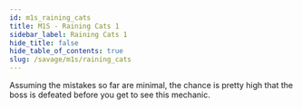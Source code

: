 ```yaml
---
id: m1s_raining_cats
title: M1S - Raining Cats 1
sidebar_label: Raining Cats 1
hide_title: false
hide_table_of_contents: true
slug: /savage/m1s/raining_cats
---
```


Assuming the mistakes so far are minimal, the chance is pretty high that the boss is defeated before you get to see this mechanic.




<!-- predaceous_pounce -->